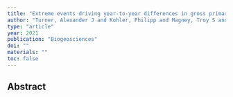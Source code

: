 ```yaml
---
title: "Extreme events driving year-to-year differences in gross primary productivity across the US"
author: "Turner, Alexander J and Kohler, Philipp and Magney, Troy S and Frankenberg, Christian and Fung, Inez and Cohen, Ronald C"
type: "article"
year: 2021
publication: "Biogeosciences"
doi: ""
materials: ""
toc: false
---
```


## Abstract

